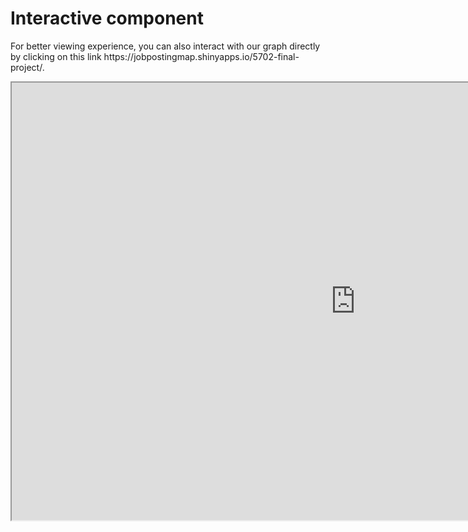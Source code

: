 # Interactive component

<!-- ```{r} -->
<!-- knitr::include_app("https://jobpostingmap.shinyapps.io/5702-final-project/", height = "600px") -->
<!-- ``` -->

For better viewing experience, you can also interact with our graph directly by clicking on this link https://jobpostingmap.shinyapps.io/5702-final-project/.

<iframe src = "https://jobpostingmap.shinyapps.io/5702-final-project/" height=700px width=1100px />